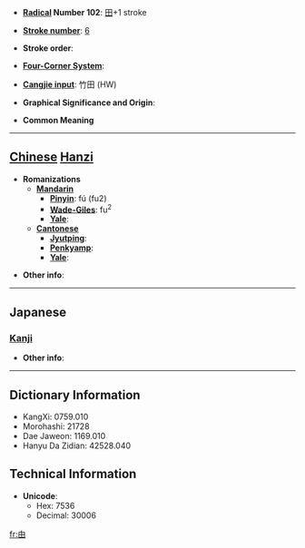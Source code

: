 * '''[[Wiktionary:Chinese radical index| Radical]] Number 102''': [[Wiktionary:Chinese radical index 田|田]]+1 stroke

* '''[[Wiktionary:Chinese total strokes index|Stroke number]]''': [[Wiktionary:Chinese total strokes index 6|6]]

* '''Stroke order''': 

* '''[[Wiktionary:Chinese four corner index|Four-Corner System]]''': 

* '''[[Wiktionary:Chinese Cangjie index|Cangjie input]]''': 竹田 (HW)

* '''Graphical Significance and Origin''': 

* '''Common Meaning'''

----

== [[Chinese]] [[Hanzi]] ==

* '''Romanizations'''
** '''[[Mandarin]]'''
*** '''[[Pinyin]]''': fú (fu2)
*** '''[[Wade-Giles]]''': fu<sup>2</sup>
*** '''[[Yale]]''': 
** '''[[Cantonese]]'''
*** '''[[Jyutping]]''':
*** '''[[Penkyamp]]''': 
*** '''[[Yale]]''': 

* '''Other info''': 

----

==Japanese==
===[[Kanji]]===
{{kanji|on readings=[[ふつ]] (futsu), [[ふち]] (fuchi), [[ひ]] (hi), [[ふつ]] (futsu), [[ふち]] (fuchi)
|kun readings=
}}

* '''Other info''':  

----

== Dictionary Information ==

* KangXi: 0759.010
* Morohashi: 21728
* Dae Jaweon: 1169.010
* Hanyu Da Zidian: 42528.040

== Technical Information ==

* '''Unicode''':
** Hex: 7536
** Decimal: 30006

[[fr:甶]]